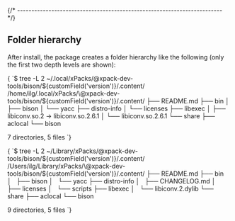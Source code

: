 


{/* ------------------------------------------------------------------------ */}

## Folder hierarchy

After install, the package creates a folder hierarchy like the following
(only the first two depth levels are shown):

<Tabs groupId="operating-systems">

<TabItem value="linux" label="GNU/Linux">

<CodeBlock language="console"> {
`$ tree -L 2 ~/.local/xPacks/\@xpack-dev-tools/bison/${customField('version')}/.content/
/home/ilg/.local/xPacks/\@xpack-dev-tools/bison/${customField('version')}/.content/
├── README.md
├── bin
│   ├── bison
│   └── yacc
├── distro-info
│   └── licenses
├── libexec
│   ├── libiconv.so.2 -> libiconv.so.2.6.1
│   └── libiconv.so.2.6.1
└── share
    ├── aclocal
    └── bison

7 directories, 5 files
`} </CodeBlock>

</TabItem>

<TabItem value="macos" label="macOS">

<CodeBlock language="console"> {
`$ tree -L 2 ~/Library/xPacks/\@xpack-dev-tools/bison/${customField('version')}/.content/
/Users/ilg/Library/xPacks/\@xpack-dev-tools/bison/${customField('version')}/.content/
├── README.md
├── bin
│   ├── bison
│   └── yacc
├── distro-info
│   ├── CHANGELOG.md
│   ├── licenses
│   └── scripts
├── libexec
│   └── libiconv.2.dylib
└── share
    ├── aclocal
    └── bison

9 directories, 5 files
`} </CodeBlock>

</TabItem>

</Tabs>
